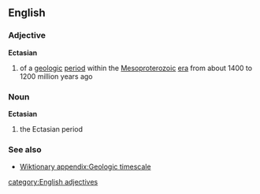==English==
===Adjective===
{{wikipedia}}
'''Ectasian'''
#{{geology}} of a [[geologic]] [[period]] within the [[Mesoproterozoic]] [[era]] from about 1400 to 1200 million years ago

===Noun===
'''Ectasian'''
#{{geology}} the Ectasian period
===See also===
*[[Wiktionary appendix:Geologic timescale]]
[[category:English adjectives]]